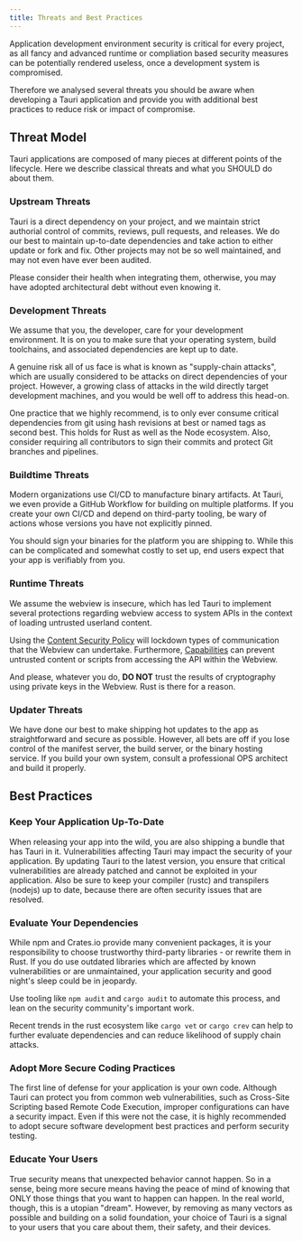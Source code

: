 ```yaml
---
title: Threats and Best Practices
---
```


Application development environment security is critical for every project,
as all fancy and advanced runtime or compliation based security measures
can be potentially rendered useless, once a development system is compromised.

Therefore we analysed several threats you should be aware when developing
a Tauri application and provide you with additional best practices to reduce risk or
impact of compromise.

## Threat Model

Tauri applications are composed of many pieces at different points of the lifecycle.
Here we describe classical threats and what you SHOULD do about them.

### Upstream Threats

Tauri is a direct dependency on your project, and we maintain strict authorial control
of commits, reviews, pull requests, and releases.
We do our best to maintain up-to-date dependencies and take action to either update
or fork and fix. Other projects may not be so well maintained, and may not even
have ever been audited.

Please consider their health when integrating them, otherwise, you may have adopted
architectural debt without even knowing it.

### Development Threats

We assume that you, the developer, care for your development environment.
It is on you to make sure that your operating system, build toolchains, and
associated dependencies are kept up to date.

A genuine risk all of us face is what is known as "supply-chain attacks",
which are usually considered to be attacks on direct dependencies of your project.
However, a growing class of attacks in the wild directly target development machines,
and you would be well off to address this head-on.

One practice that we highly recommend, is to only ever consume critical dependencies
from git using hash revisions at best or named tags as second best.
This holds for Rust as well as the Node ecosystem.
Also, consider requiring all contributors to sign their commits and protect Git branches and pipelines.

### Buildtime Threats

Modern organizations use CI/CD to manufacture binary artifacts.
At Tauri, we even provide a GitHub Workflow for building on multiple platforms.
If you create your own CI/CD and depend on third-party tooling, be wary of actions
whose versions you have not explicitly pinned.

You should sign your binaries for the platform you are shipping to.
While this can be complicated and somewhat costly to set up, end users expect that your
app is verifiably from you.

### Runtime Threats

We assume the webview is insecure, which has led Tauri to implement several protections
regarding webview access to system APIs in the context of loading untrusted userland content.

Using the [Content Security Policy](@concepts/security/csp.mdx) will lockdown types of
communication that the Webview can undertake.
Furthermore, [Capabilities](@concepts/security/capabilities.mdx) can prevent untrusted content or scripts from accessing
the API within the Webview.

And please, whatever you do, **DO NOT** trust the results of cryptography using private keys in the Webview.
Rust is there for a reason.

### Updater Threats

We have done our best to make shipping hot updates to the app as straightforward and secure as possible.
However, all bets are off if you lose control of the manifest server,
the build server, or the binary hosting service. If you build your own system,
consult a professional OPS architect and build it properly.

## Best Practices

### Keep Your Application Up-To-Date

When releasing your app into the wild, you are also shipping a bundle that has Tauri in it.
Vulnerabilities affecting Tauri may impact the security of your application.
By updating Tauri to the latest version, you ensure that critical vulnerabilities
are already patched and cannot be exploited in your application.
Also be sure to keep your compiler (rustc) and transpilers (nodejs) up to date,
because there are often security issues that are resolved.

### Evaluate Your Dependencies

While npm and Crates.io provide many convenient packages,
it is your responsibility to choose trustworthy third-party libraries - or
rewrite them in Rust. If you do use outdated libraries which are affected by
known vulnerabilities or are unmaintained, your application security and good
night's sleep could be in jeopardy. 

Use tooling like `npm audit` and `cargo audit` to automate this process,
and lean on the security community's important work.

Recent trends in the rust ecosystem like `cargo vet` or `cargo crev` can
help to further evaluate dependencies and can reduce likelihood of supply chain attacks.

### Adopt More Secure Coding Practices

The first line of defense for your application is your own code.
Although Tauri can protect you from common web vulnerabilities,
such as Cross-Site Scripting based Remote Code Execution,
improper configurations can have a security impact.
Even if this were not the case, it is highly recommended to
adopt secure software development best practices and perform security testing.

### Educate Your Users

True security means that unexpected behavior cannot happen.
So in a sense, being more secure means having the peace of mind
of knowing that ONLY those things that you want to happen can happen.
In the real world, though, this is a utopian "dream".
However, by removing as many vectors as possible and building on
a solid foundation, your choice of Tauri is a signal to your users
that you care about them, their safety, and their devices.

